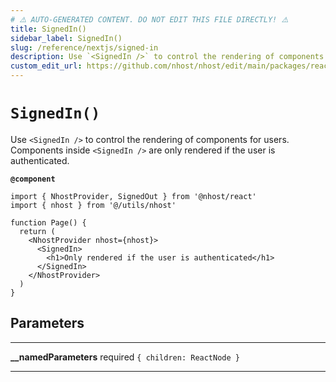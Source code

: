 ```yaml
---
# ⚠️ AUTO-GENERATED CONTENT. DO NOT EDIT THIS FILE DIRECTLY! ⚠️
title: SignedIn()
sidebar_label: SignedIn()
slug: /reference/nextjs/signed-in
description: Use `<SignedIn />` to control the rendering of components for users. Components inside `<SignedIn />` are only rendered if the user is authenticated.
custom_edit_url: https://github.com/nhost/nhost/edit/main/packages/react/src/components/SignedIn.tsx#L27
---
```


# `SignedIn()`

Use `<SignedIn />` to control the rendering of components for users. Components inside `<SignedIn />` are only rendered if the user is authenticated.

**`@component`**

```tsx
import { NhostProvider, SignedOut } from '@nhost/react'
import { nhost } from '@/utils/nhost'

function Page() {
  return (
    <NhostProvider nhost={nhost}>
      <SignedIn>
        <h1>Only rendered if the user is authenticated</h1>
      </SignedIn>
    </NhostProvider>
  )
}
```

## Parameters

---

**<span className="parameter-name">\_\_namedParameters</span>** <span className="optional-status">required</span> `{ children: ReactNode }`

---
